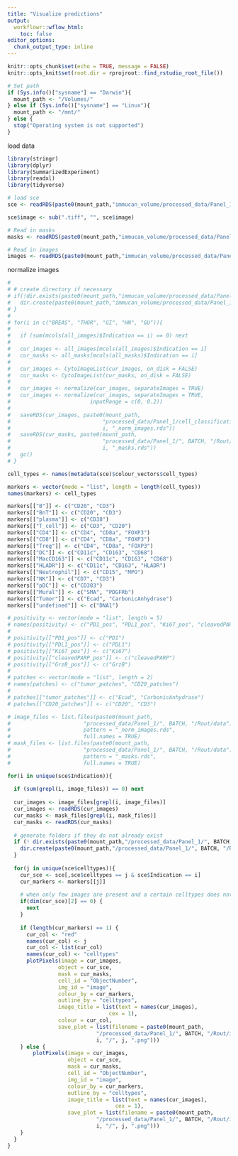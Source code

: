 ```yaml
---
title: "Visualize predictions"
output:
  workflowr::wflow_html:
    toc: false
editor_options:
  chunk_output_type: inline
---
```


```r
knitr::opts_chunk$set(echo = TRUE, message = FALSE)
knitr::opts_knit$set(root.dir = rprojroot::find_rstudio_root_file())

# Set path
if (Sys.info()["sysname"] == "Darwin"){
  mount_path <- "/Volumes/"
} else if (Sys.info()["sysname"] == "Linux"){
  mount_path <- "/mnt/"
} else {
  stop("Operating system is not supported")
}
```


load data
```r
library(stringr)
library(dplyr)
library(SummarizedExperiment)
library(readxl)
library(tidyverse)

# load sce
sce <- readRDS(paste0(mount_path,"immucan_volume/processed_data/Panel_1/cell_classification/sce_selected.rds"))

sce$image <- sub(".tiff", "", sce$image)

# Read in masks
masks <- readRDS(paste0(mount_path,"immucan_volume/processed_data/Panel_1/cell_classification/all_masks.rds"))

# Read in images
images <- readRDS(paste0(mount_path,"immucan_volume/processed_data/Panel_1/cell_classification/all_images.rds"))

```


normalize images
```r
# 
# # create directory if necessary
# if(!dir.exists(paste0(mount_path,"immucan_volume/processed_data/Panel_1/cell_classification/Rout/data"))){
#   dir.create(paste0(mount_path,"immucan_volume/processed_data/Panel_1/cell_classification/Rout"))
# }
# 
# for(i in c("BREAS", "THOR", "GI", "HN", "GU")){
#   
#   if (sum(mcols(all_images)$Indication == i) == 0) next
#   
#   cur_images <- all_images[mcols(all_images)$Indication == i]
#   cur_masks <- all_masks[mcols(all_masks)$Indication == i]
#   
#   cur_images <- CytoImageList(cur_images, on_disk = FALSE)
#   cur_masks <- CytoImageList(cur_masks, on_disk = FALSE)
#   
#   cur_images <- normalize(cur_images, separateImages = TRUE)
#   cur_images <- normalize(cur_images, separateImages = TRUE, 
#                         inputRange = c(0, 0.2))
#   
#   saveRDS(cur_images, paste0(mount_path, 
#                             "processed_data/Panel_1/cell_classification/Rout/data/", 
#                             i, "_norm_images.rds"))
#   saveRDS(cur_masks, paste0(mount_path, 
#                             "processed_data/Panel_1/", BATCH, "/Rout/data/", 
#                             i, "_masks.rds"))
#   gc()
# }
```


```r
cell_types <- names(metadata(sce)$colour_vectors$cell_types)

markers <- vector(mode = "list", length = length(cell_types))
names(markers) <- cell_types

markers[["B"]] <- c("CD20", "CD3")
markers[["BnT"]] <- c("CD20", "CD3")
markers[["plasma"]] <- c("CD38")
markers[["T_cell"]] <- c("CD3", "CD20")
markers[["CD4"]] <- c("CD4", "CD8a", "FOXP3")
markers[["CD8"]] <- c("CD4", "CD8a", "FOXP3")
markers[["Treg"]] <- c("CD4", "CD8a", "FOXP3")
markers[["DC"]] <- c("CD11c", "CD163", "CD68")
markers[["MacCD163"]] <- c("CD11c", "CD163", "CD68")
markers[["HLADR"]] <- c("CD11c", "CD163", "HLADR")
markers[["Neutrophil"]] <- c("CD15", "MPO")
markers[["NK"]] <- c("CD7", "CD3")
markers[["pDC"]] <- c("CD303")
markers[["Mural"]] <- c("SMA", "PDGFRb")
markers[["Tumor"]] <- c("Ecad", "CarbonicAnhydrase")
markers[["undefined"]] <- c("DNA1")

# positivity <- vector(mode = "list", length = 5)
# names(positivity) <- c("PD1_pos", "PDL1_pos", "Ki67_pos", "cleavedPARP_pos", "GrzB_pos")
# 
# positivity[["PD1_pos"]] <- c("PD1")
# positivity[["PDL1_pos"]] <- c("PDL1")
# positivity[["Ki67_pos"]] <- c("Ki67")
# positivity[["cleavedPARP_pos"]] <- c("cleavedPARP")
# positivity[["GrzB_pos"]] <- c("GrzB")
# 
# patches <- vector(mode = "list", length = 2)
# names(patches) <- c("tumor_patches", "CD20_patches")
# 
# patches[["tumor_patches"]] <- c("Ecad", "CarbonicAnhydrase")
# patches[["CD20_patches"]] <- c("CD20", "CD3")
```

```r
# image_files <- list.files(paste0(mount_path, 
#                       "processed_data/Panel_1/", BATCH, "/Rout/data"),
#                       pattern = "_norm_images.rds",
#                       full.names = TRUE)
# mask_files <- list.files(paste0(mount_path, 
#                       "processed_data/Panel_1/", BATCH, "/Rout/data"),
#                       pattern = "_masks.rds",
#                       full.names = TRUE)

for(i in unique(sce$Indication)){
  
  if (sum(grepl(i, image_files)) == 0) next
  
  cur_images <- image_files[grepl(i, image_files)]
  cur_images <- readRDS(cur_images)
  cur_masks <- mask_files[grepl(i, mask_files)]
  cur_masks <- readRDS(cur_masks)
 
  # generate folders if they do not already exist 
  if (! dir.exists(paste0(mount_path,"/processed_data/Panel_1/", BATCH, "/Rout/images/CellTypeValidation/",i,"/"))) {
    dir.create(paste0(mount_path,"/processed_data/Panel_1/", BATCH, "/Rout/images/CellTypeValidation/",i,"/"), recursive = TRUE)
  }
  
  for(j in unique(sce$celltypes)){
    cur_sce <- sce[,sce$celltypes == j & sce$Indication == i]
    cur_markers <- markers[[j]]
  
    # when only few images are present and a certain celltypes does not exist an empty cur_sce object is created which cannot be processed.
    if(dim(cur_sce)[2] == 0) {
      next
    }
    
    if (length(cur_markers) == 1) {
      cur_col <- "red"
      names(cur_col) <- j
      cur_col <- list(cur_col)
      names(cur_col) <- "celltypes"
      plotPixels(image = cur_images, 
                object = cur_sce, 
                mask = cur_masks, 
                cell_id = "ObjectNumber",
                img_id = "image", 
                colour_by = cur_markers, 
                outline_by = "celltypes",
                image_title = list(text = names(cur_images),
                                cex = 1), 
                colour = cur_col,
                save_plot = list(filename = paste0(mount_path, 
                            "/processed_data/Panel_1/", BATCH, "/Rout/images/CellTypeValidation/",
                            i, "/", j, ".png")))
    } else {
        plotPixels(image = cur_images,
                   object = cur_sce, 
                   mask = cur_masks, 
                   cell_id = "ObjectNumber",
                   img_id = "image", 
                   colour_by = cur_markers, 
                   outline_by = "celltypes",
                   image_title = list(text = names(cur_images),
                                  cex = 1),
                   save_plot = list(filename = paste0(mount_path, 
                            "/processed_data/Panel_1/", BATCH, "/Rout/images/CellTypeValidation/",
                            i, "/", j, ".png")))
    }
  }
}
```


